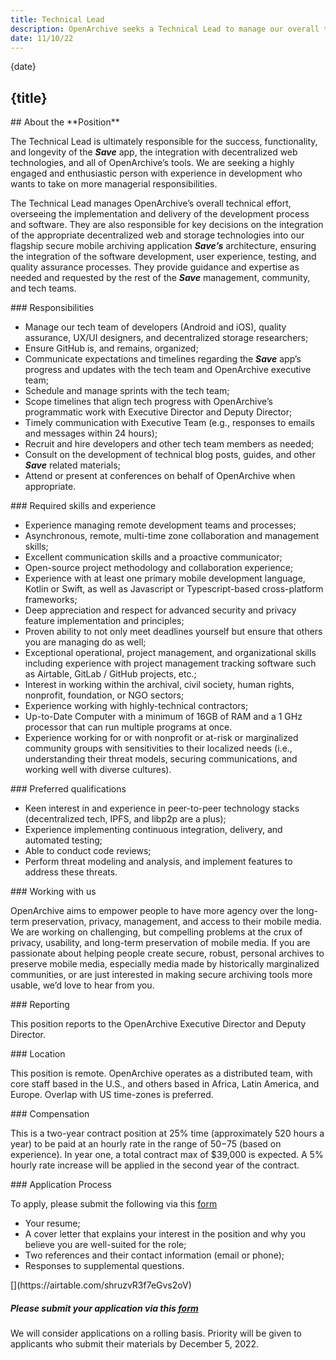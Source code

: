 ```yaml
---
title: Technical Lead
description: OpenArchive seeks a Technical Lead to manage our overall technical effort, including overseeing the implementation and delivery of our app ***Save’s*** development process and software.
date: 11/10/22
---
```



<JobHeaderSection>
{date}

## {title}

</JobHeaderSection>

<AboutSection />

<AboutPositionSection>
## About the **Position**

The Technical Lead is ultimately responsible for the success, functionality, and longevity of the ***Save*** app, the integration with decentralized web technologies, and all of OpenArchive’s tools. We are seeking a highly engaged and enthusiastic person with experience in development who wants to take on more managerial responsibilities.

The Technical Lead manages OpenArchive’s overall technical effort, overseeing the implementation and delivery of the development process and software. They are also responsible for key decisions on the integration of the appropriate decentralized web and storage technologies into our flagship secure mobile archiving application ***Save’s*** architecture, ensuring the integration of the software development, user experience, testing, and quality assurance processes. They provide guidance and expertise as needed and requested by the rest of the ***Save*** management, community, and tech teams.


</AboutPositionSection>

<DetailsSection>
<DetailItem>
### Responsibilities

- Manage our tech team of developers (Android and iOS), quality assurance, UX/UI designers, and decentralized storage researchers;
- Ensure GitHub is, and remains, organized;
- Communicate expectations and timelines regarding the ***Save*** app’s progress and updates with the tech team and OpenArchive executive team;
- Schedule and manage sprints with the tech team;
- Scope timelines that align tech progress with OpenArchive’s programmatic work with Executive Director and Deputy Director;
- Timely communication with Executive Team (e.g., responses to emails and messages within 24 hours);
- Recruit and hire developers and other tech team members as needed;
- Consult on the development of technical blog posts, guides, and other ***Save*** related materials; 
- Attend or present at conferences on behalf of OpenArchive when appropriate.


</DetailItem>
<DetailItem>
### Required skills and experience

- Experience managing remote development teams and processes;
- Asynchronous, remote, multi-time zone collaboration and management skills;
- Excellent communication skills and a proactive communicator;
- Open-source project methodology and collaboration experience;
- Experience with at least one primary mobile development language, Kotlin or Swift, as well as Javascript or Typescript-based cross-platform frameworks;
- Deep appreciation and respect for advanced security and privacy feature implementation and principles; 
- Proven ability to not only meet deadlines yourself but ensure that others you are managing do as well;
- Exceptional operational, project management, and organizational skills including experience with project management tracking software such as Airtable, GitLab / GitHub projects, etc.;
- Interest in working within the archival, civil society, human rights, nonprofit, foundation, or NGO sectors;
- Experience working with highly-technical contractors;
- Up-to-Date Computer with a minimum of 16GB of RAM and a 1 GHz processor that can run multiple programs at once. 
- Experience working for or with nonprofit or at-risk or marginalized community groups with sensitivities to their localized needs (i.e., understanding their threat models, securing communications, and working well with diverse cultures).


</DetailItem>
<DetailItem>
### Preferred qualifications

- Keen interest in and experience in peer-to-peer technology stacks (decentralized tech, IPFS, and libp2p are a plus);
- Experience implementing continuous integration, delivery, and automated testing;
- Able to conduct code reviews;
- Perform threat modeling and analysis, and implement features to address these threats.

</DetailItem>
<DetailItem>
  ### Working with us

OpenArchive aims to empower people to have more agency over the long-term preservation, privacy, management, and access to their mobile media. We are working on challenging, but compelling problems at the crux of privacy, usability, and long-term preservation of mobile media. If you are passionate about helping people create secure, robust, personal archives to preserve mobile media, especially media made by historically marginalized communities, or are just interested in making secure archiving tools more usable, we’d love to hear from you.

</DetailItem>
<DetailItem>
  ### Reporting

This position reports to the OpenArchive Executive Director and Deputy Director.

</DetailItem>
<DetailItem>
  ### Location

This position is remote. OpenArchive operates as a distributed team, with core staff based in the U.S., and others based in Africa, Latin America, and Europe. Overlap with US time-zones is preferred.

</DetailItem>
<DetailItem>
  ### Compensation

This is a two-year contract position at 25% time (approximately 520 hours a year) to be paid at an hourly rate in the range of $50-$75 (based on experience). In year one, a total contract max of $39,000 is expected. A 5% hourly rate increase will be applied in the second year of the contract.

</DetailItem>
<DetailItem>
  ### Application Process

To apply, please submit the following via this [form](https://airtable.com/shruzvR3f7eGvs2oV)

- Your resume;
- A cover letter that explains your interest in the position and why you believe you are well-suited for the role;
- Two references and their contact information (email or phone);
- Responses to supplemental questions.

</DetailItem>
<ContactBox>
  [](https://airtable.com/shruzvR3f7eGvs2oV)

##### Please submit your application via this [form](https://airtable.com/shruzvR3f7eGvs2oV)

We will consider applications on a rolling basis. Priority will be given to applicants who submit their materials by December 5, 2022.

</ContactBox>
</DetailsSection>

<DiverseSection />
